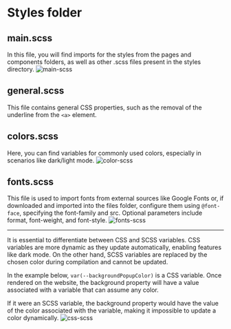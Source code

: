 # Styles folder

## main.scss
In this file, you will find imports for the styles from the pages and components folders, as well as other .scss files present in the styles directory.
![main-scss](./../../images/main-scss.png)

## general.scss
This file contains general CSS properties, such as the removal of the underline from the `<a>` element.

## colors.scss
Here, you can find variables for commonly used colors, especially in scenarios like dark/light mode.
![color-scss](./../../images/color-scss.png)

## fonts.scss
This file is used to import fonts from external sources like Google Fonts or, if downloaded and imported into the files folder, configure them using `@font-face`, specifying the font-family and src. Optional parameters include format, font-weight, and font-style.
![fonts-scss](./../../images/fonts-scss.png)

---

It is essential to differentiate between CSS and SCSS variables. CSS variables are more dynamic as they update automatically, enabling features like dark mode. On the other hand, SCSS variables are replaced by the chosen color during compilation and cannot be updated.

In the example below, `var(--backgroundPopupColor)` is a CSS variable. Once rendered on the website, the background property will have a value associated with a variable that can assume any color.

If it were an SCSS variable, the background property would have the value of the color associated with the variable, making it impossible to update a color dynamically.
![css-scss](./../../images/css-scss.png)